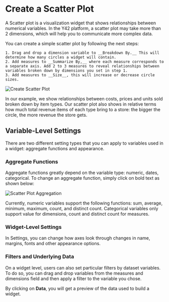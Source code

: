 
# Create a Scatter Plot

A Scatter plot is a visualization widget that shows relationships between numerical variables. In the Y42 platform, a scatter plot may take more than 2 dimensions, which will help you to communicate more complex data.

You can create a simple scatter plot by following the next steps:

    1. Drag and drop a dimension variable to __Breakdown By.__ This will determine how many circles a widget will contain.
    2. Add measures to __Summarize By,__ where each measure corresponds to a separate axis. Add 2 to 3 measures to reveal relationships between variables broken down by dimensions you set in step 1.
    3. Add measures to __Size__, this will increase or decrease circle sizes.

<Image src="/asset_library/scatter_plot_create.gif" alt="Create Scatter Plot" width={1200} height={1200} />

In our example, we show relationships between costs, prices and units sold broken down by item types. Our scatter plot also shows in relative terms how much total revenue items of each type bring to a store: the bigger the circle, the more revenue the store gets.

## Variable-Level Settings

There are two different setting types that you can apply to variables used in a widget: aggregate functions and appearance.

### Aggregate Functions

Aggregate functions greatly depend on the variable type: numeric, dates, categorical. To change an aggregate function, simply click on bold text as shown below:

<Image src="/asset_library/scatter_plot_agg.gif" alt="Scatter Plot Aggregation" width={1200} height={1200} />

Currently, numeric variables support the following functions: sum, average, minimum, maximum, count, and distinct count. Categorical variables only support value for dimensions, count and distinct count for measures.

### Widget-Level Settings
In Settings, you can change how axes look through changes in name, margins, fonts and other appearance options.

### Filters and Underlying Data
On a widget level, users can also set particular filters by dataset variables. To do so, you can drag and drop variables from the measures and dimensions field and then apply a filter to the variable you chose.

By clicking on __Data__, you will get a preview of the data used to build a widget.